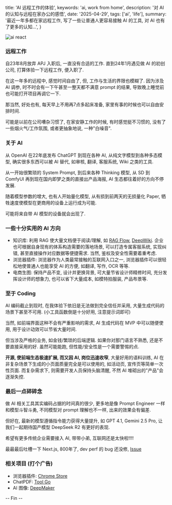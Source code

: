   title: 'AI 远程工作的体验',
  keywords: 'ai, work from home',
  description: '对 AI 的认知与远程在家办公的感悟',
  date: '2025-04-29',
  tags: ['ai', 'life'],
  summary:
    '最近一年多都在家远程工作, 写了一些让普通人更容易接触 AI 的工具, 对 AI 也有了更多的认知...',
}

![ai react](/weibo/large/6708d6c2gy1i0xj95099lj20sg0eg0xs.jpg?width=1024&height=520)

### 远程工作

自23年8月放弃 APJ 入职后, 一直没有合适的工作. 直到24年1月遇见做 AI 的初创公司, 打算体验一下远程工作, 便入职了.

在这一年多的远程中, 感觉时间自由了, 但, 工作与生活的界限也模糊了. 因为涉及 AI 调参, 时不时会有一下午甚至一整天都不满意 prompt 的结果, 导致晚上睡觉前也可能打开项目再调它一下.

那当然, 好处也有, 每天早上不用再7点多起床准备, 家里有事的时候也可以自由安排时间.

可能是以前在公司嘈杂习惯了, 在家安静工作的时候, 有时感觉挺不习惯的, 没有了一些烟火气/工作氛围, 或者更抽象地说, 一种"白噪音".

### 关于 AI

从 OpenAI 在22年底发布 ChatGPT 到现在各种 AI, 从纯文字模型到各种多态模型, 确实很多东西可以被 AI 替代, 如审核, 翻译, 客服系统, Wiki 之类的工具.

从一开始很繁琐的 System Prompt, 到后来各种 Thinking 模型, 从 SD 到 ComfyUI 再到现在国内即梦之类的直接出产品海报, AI 生态都往着好的方向不停发展.

随着模型参数的增大, 也有人开始量化模型, 从有损到前两天的无损量化 Paper, 牺牲速度使模型在更商用的设备上运行成为可能.

可能将来自带 AI 模型的设备就会出现了.

### 一些十分实用的 AI 方向

- 知识库: 利用 RAG 使大量文档便于阅读/理解, 如 [RAG Flow](https://github.com/infiniflow/ragflow), [DeepWiki](https://deepwiki.com/). 企业也可根据自身现有的体系构造需要的落地场景, 可以打造专属客服系统, 实现纠错, 甚至直接操作对应数据等便捷需求. 当然, 鉴权及安全性需要着重考虑.
- 浏览器插件: 浏览器作为人类最常接触的互联网入口之一, 浏览器插件可以很轻松地使普通人也能享受 AI 的方便, 如翻译, 写作, OCR 等等.
- 电商生图: 保持产品不变, 设计并更换背景, 可大量节省设计师精修时间, 充分发挥设计师的想象力, 也可以省下大量成本, 如模特拍服装, 产品布景等.

### 至于 Coding

AI 编码截止到现时, 在我体验下依旧是无法做到完全信任并采用, 大量生成代码的场景下甚至不可用. (小工具函数倒是十分好用, 注意提示词即可)

当然, 如前端界面这种不会有严重影响的需求, AI 生成代码在 MVP 中可以随便使用, 用于设计动效可以节省大量时间.

但当涉及严格的业务, 如金钱/繁琐的后端逻辑. 如果你对那门语言不熟悉, 还是不要直接采用的好. 虽然可能能跑, 但性能/安全性是一个需要警惕的点.

**开源, 使前端生态极速扩展, 而又因 AI, 岗位迅速收窄**, 大量好用的语料训练, AI 在非复杂场景下生成的小页面质量完全是可以使用的, 如活动页, 宣传页等简单一次性页面. 而复杂需求下, 则需要开发人员保持头脑清醒, 不然 AI 堆砌出的"产品"会逐渐失控.

### 最后一点碎碎念

做 AI 相关工具其实编码占据的时间真的很少, 更多地是像 Prompt Engineer 一样和模型斗智斗勇, 不同模型对 prompt 理解也不一样, 出来的效果会有偏差.

但好在, 最新的模型遵循指令能力获得大量提升, 如 GPT 4.1, Gemini 2.5 Pro, 让我们一起期待国产模型 DeepSeek R2 有更好的表现.

希望有更多传统企业需要接入 AI, 带带小弟, 互联网还是太快啦!!!!

最最最后吐槽一下 Next.js, 800年了, dev perf 的 bug 还没修, [Issue](https://github.com/vercel/next.js/issues/76937)

### 相关项目 (打个广告)

- 浏览器插件: [Chrome Store](https://chromewebstore.google.com/detail/eifggjnmcnhjemoafbilkaogdlnkojbf)
- ChatPDF: [Tool Go](https://toolgo.ai/chatpdf/home)
- AI 图像: [DeepMaker](https://deepmaker.ai/)

-- Fin --
